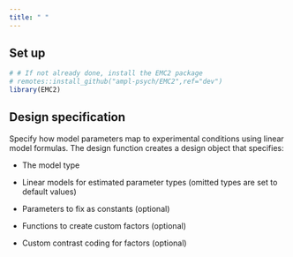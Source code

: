 ```yaml
---
title: " "
---
```


## Set up

```r
# # If not already done, install the EMC2 package
# remotes::install_github("ampl-psych/EMC2",ref="dev")
library(EMC2)
```

## Design specification

Specify how model parameters map to experimental conditions using linear model formulas. The design function creates a design object that specifies:

-   The model type

-   Linear models for estimated parameter types (omitted types are set to default values)

-   Parameters to fix as constants (optional)

-   Functions to create custom factors (optional)

-   Custom contrast coding for factors (optional)
